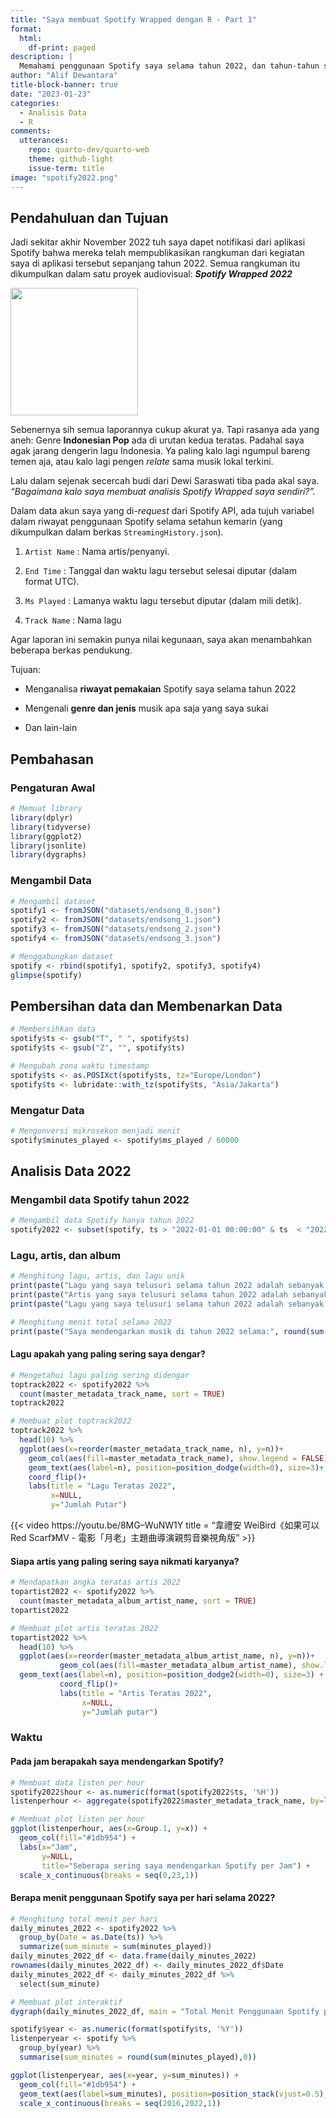 ---
title: "Saya membuat Spotify Wrapped dengan R - Part 1"
format: 
  html: 
    df-print: paged
description: |
  Memahami penggunaan Spotify saya selama tahun 2022, dan tahun-tahun sebelumnya.
author: "Alif Dewantara"
title-block-banner: true
date: "2023-01-23"
categories: 
  - Analisis Data
  - R
comments: 
  utterances: 
    repo: quarto-dev/quarto-web
    theme: github-light
    issue-term: title
image: "spotify2022.png"
---

## Pendahuluan dan Tujuan

Jadi sekitar akhir November 2022 tuh saya dapet notifikasi dari aplikasi Spotify bahwa mereka telah mempublikasikan rangkuman dari kegiatan saya di aplikasi tersebut sepanjang tahun 2022. Semua rangkuman itu dikumpulkan dalam satu proyek audiovisual: ***Spotify Wrapped 2022***

![](f81b00ac-f.png){fig-align="center" width="204"}

Sebenernya sih semua laporannya cukup akurat ya. Tapi rasanya ada yang aneh: Genre **Indonesian Pop** ada di urutan kedua teratas. Padahal saya agak jarang dengerin lagu Indonesia. Ya paling kalo lagi ngumpul bareng temen aja, atau kalo lagi pengen *relate* sama musik lokal terkini.

Lalu dalam sejenak secercah budi dari Dewi Saraswati tiba pada akal saya. *"Bagaimana kalo saya membuat analisis Spotify Wrapped saya sendiri?".*

Dalam data akun saya yang di-*request* dari Spotify API, ada tujuh variabel dalam riwayat penggunaan Spotify selama setahun kemarin (yang dikumpulkan dalam berkas `StreamingHistory.json`).

1.  `Artist Name` : Nama artis/penyanyi.

2.  `End Time` : Tanggal dan waktu lagu tersebut selesai diputar (dalam format UTC).

3.  `Ms Played` : Lamanya waktu lagu tersebut diputar (dalam mili detik).

4.  `Track Name` : Nama lagu

Agar laporan ini semakin punya nilai kegunaan, saya akan menambahkan beberapa berkas pendukung.

Tujuan:

-   Menganalisa **riwayat pemakaian** Spotify saya selama tahun 2022

-   Mengenali **genre dan jenis** musik apa saja yang saya sukai

-   Dan lain-lain

## Pembahasan

### Pengaturan Awal

```{r}
# Memuat library
library(dplyr)
library(tidyverse)
library(ggplot2)
library(jsonlite)
library(dygraphs)
```

### Mengambil Data

```{r}
# Mengambil dataset
spotify1 <- fromJSON("datasets/endsong_0.json")
spotify2 <- fromJSON("datasets/endsong_1.json")
spotify3 <- fromJSON("datasets/endsong_2.json")
spotify4 <- fromJSON("datasets/endsong_3.json")
```

```{r}
# Menggabungkan dataset
spotify <- rbind(spotify1, spotify2, spotify3, spotify4)
glimpse(spotify)
```

## Pembersihan data dan Membenarkan Data

```{r}
# Membersihkan data
spotify$ts <- gsub("T", " ", spotify$ts)
spotify$ts <- gsub("Z", "", spotify$ts)

# Mengubah zona waktu timestamp
spotify$ts <- as.POSIXct(spotify$ts, tz="Europe/London")
spotify$ts <- lubridate::with_tz(spotify$ts, "Asia/Jakarta")
```

### Mengatur Data

```{r}
# Mengonversi mikrosekon menjadi menit
spotify$minutes_played <- spotify$ms_played / 60000
```

## Analisis Data 2022

### Mengambil data Spotify tahun 2022

```{r}
# Mengambil data Spotify hanya tahun 2022
spotify2022 <- subset(spotify, ts > "2022-01-01 00:00:00" & ts  < "2022-12-31 23:59:59")
```

### Lagu, artis, dan album

```{r}
# Menghitung lagu, artis, dan lagu unik
print(paste("Lagu yang saya telusuri selama tahun 2022 adalah sebanyak:", n_distinct(spotify2022$master_metadata_track_name)))
print(paste("Artis yang saya telusuri selama tahun 2022 adalah sebanyak:", n_distinct(spotify2022$master_metadata_album_artist_name)))
print(paste("Lagu yang saya telusuri selama tahun 2022 adalah sebanyak:", n_distinct(spotify2022$master_metadata_album_album_name)))

# Menghitung menit total selama 2022
print(paste("Saya mendengarkan musik di tahun 2022 selama:", round(sum(spotify2022$minutes_played),0)))
```

#### Lagu apakah yang paling sering saya dengar?

```{r}
# Mengetahui lagu paling sering didengar
toptrack2022 <- spotify2022 %>%
  count(master_metadata_track_name, sort = TRUE)
toptrack2022
```

```{r}
# Membuat plot toptrack2022
toptrack2022 %>%
  head(10) %>%
  ggplot(aes(x=reorder(master_metadata_track_name, n), y=n))+
    geom_col(aes(fill=master_metadata_track_name), show.legend = FALSE)+
    geom_text(aes(label=n), position=position_dodge(width=0), size=3)+
    coord_flip()+
    labs(title = "Lagu Teratas 2022",
         x=NULL,
         y="Jumlah Putar")
```

{{< video https://youtu.be/8MG–WuNW1Y title = "韋禮安 WeiBird《如果可以 Red Scarf》MV - 電影「月老」主題曲導演親剪音樂視角版" >}}

#### Siapa artis yang paling sering saya nikmati karyanya?

```{r}
# Mendapatkan angka teratas artis 2022
topartist2022 <- spotify2022 %>%
  count(master_metadata_album_artist_name, sort = TRUE)
topartist2022
```

```{r}
# Membuat plot artis teratas 2022
topartist2022 %>%
  head(10) %>%
  ggplot(aes(x=reorder(master_metadata_album_artist_name, n), y=n))+
           geom_col(aes(fill=master_metadata_album_artist_name), show.legend = FALSE)+
  geom_text(aes(label=n), position=position_dodge2(width=0), size=3) +
           coord_flip()+
           labs(title = "Artis Teratas 2022",
                x=NULL,
                y="Jumlah putar")
```

### Waktu

#### Pada jam berapakah saya mendengarkan Spotify?

```{r}
# Membuat data listen per hour
spotify2022$hour <- as.numeric(format(spotify2022$ts, '%H'))
listenperhour <- aggregate(spotify2022$master_metadata_track_name, by=list(spotify2022$hour), FUN=length)

# Membuat plot listen per hour
ggplot(listenperhour, aes(x=Group.1, y=x)) +
  geom_col(fill="#1db954") +
  labs(x="Jam",
       y=NULL,
       title="Seberapa sering saya mendengarkan Spotify per Jam") +
  scale_x_continuous(breaks = seq(0,23,1))
```

#### Berapa menit penggunaan Spotify saya per hari selama 2022?

```{r}
# Menghitung total menit per hari
daily_minutes_2022 <- spotify2022 %>%
  group_by(Date = as.Date(ts)) %>%
  summarize(sum_minute = sum(minutes_played))
daily_minutes_2022_df <- data.frame(daily_minutes_2022)
rownames(daily_minutes_2022_df) <- daily_minutes_2022_df$Date
daily_minutes_2022_df <- daily_minutes_2022_df %>%
  select(sum_minute)

# Membuat plot interaktif
dygraph(daily_minutes_2022_df, main = "Total Menit Penggunaan Spotify per Hari")
```

```{r}
spotify$year <- as.numeric(format(spotify$ts, '%Y'))
listenperyear <- spotify %>%
  group_by(year) %>%
  summarise(sum_minutes = round(sum(minutes_played),0))

ggplot(listenperyear, aes(x=year, y=sum_minutes)) +
  geom_col(fill="#1db954") +
  geom_text(aes(label=sum_minutes), position=position_stack(vjust=0.5), size=3) +
  scale_x_continuous(breaks = seq(2016,2022,1))
```
